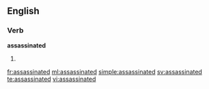 ==English==

===Verb===
'''assassinated'''

# {{past of|[[assassinate]]}}

[[fr:assassinated]]
[[ml:assassinated]]
[[simple:assassinated]]
[[sv:assassinated]]
[[te:assassinated]]
[[vi:assassinated]]